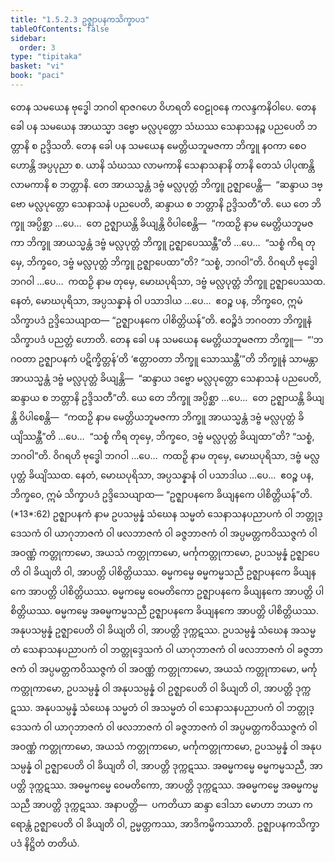 ```yaml
---
title: "1.5.2.3 ဥဇ္ဈာပနကသိက္ခာပဒ"
tableOfContents: false
sidebar:
  order: 3
type: "tipitaka"
basket: "vi"
book: "paci"
---
```



<DynamicBreadcrumb />

<Division number="103" book="paci" e="ch" v="2" p="56">

<Paragraph number="370" book="paci">
တေန သမယေန ဗုဒ္ဓေါ ဘဂဝါ ရာဇဂဟေ ဝိဟရတိ ဝေဠုဝနေ ကလန္ဒကနိဝါပေ. တေန ခေါ ပန သမယေန အာယသ္မာ ဒဗ္ဗော မလ္လပုတ္တော သံဃဿ သေနာသနဉ္စ ပညပေတိ ဘတ္တာနိ စ ဥဒ္ဒိသတိ. တေန ခေါ ပန သမယေန မေတ္တိယဘူမဇကာ ဘိက္ခူ နဝကာ စေဝ ဟောန္တိ အပ္ပပုညာ စ. ယာနိ သံဃဿ လာမကာနိ သေနာသနာနိ တာနိ တေသံ ပါပုဏန္တိ လာမကာနိ စ ဘတ္တာနိ. တေ အာယသ္မန္တံ ဒဗ္ဗံ မလ္လပုတ္တံ ဘိက္ခူ ဥဇ္ဈာပေန္တိ—  “ဆန္ဒာယ ဒဗ္ဗော မလ္လပုတ္တော သေနာသနံ ပညပေတိ, ဆန္ဒာယ စ ဘတ္တာနိ ဥဒ္ဒိသတီ”တိ.
</Paragraph>

<Paragraph number="371" book="paci">
ယေ တေ ဘိက္ခူ အပ္ပိစ္ဆာ …ပေ…  တေ ဥဇ္ဈာယန္တိ ခိယျန္တိ ဝိပါစေန္တိ—  “ကထဉှိ နာမ မေတ္တိယဘူမဇကာ ဘိက္ခူ အာယသ္မန္တံ ဒဗ္ဗံ မလ္လပုတ္တံ ဘိက္ခူ ဥဇ္ဈာပေဿန္တီ”တိ …ပေ…  “သစ္စံ ကိရ တုမှေ, ဘိက္ခဝေ, ဒဗ္ဗံ မလ္လပုတ္တံ ဘိက္ခူ ဥဇ္ဈာပေထာ”တိ? “သစ္စံ, ဘဂဝါ”တိ. ဝိဂရဟိ ဗုဒ္ဓေါ ဘဂဝါ …ပေ…  ကထဉှိ နာမ တုမှေ, မောဃပုရိသာ, ဒဗ္ဗံ မလ္လပုတ္တံ ဘိက္ခူ ဥဇ္ဈာပေဿထ. နေတံ, မောဃပုရိသာ, အပ္ပသန္နာနံ ဝါ ပသာဒါယ …ပေ…  ဧဝဉ္စ ပန, ဘိက္ခဝေ, ဣမံ သိက္ခာပဒံ ဥဒ္ဒိသေယျာထ—
</Paragraph>

<Paragraph number="372" book="paci">
<Emphasis>“ဥဇ္ဈာပနကေ ပါစိတ္တိယန်”</Emphasis>တိ.
</Paragraph>

<Paragraph number="373" book="paci">
ဧဝဉ္စိဒံ ဘဂဝတာ ဘိက္ခူနံ သိက္ခာပဒံ ပညတ္တံ ဟောတိ.
</Paragraph>

</Division>
<Division number="104" book="paci" e="ch" v="2" p="56">

<Paragraph number="374" book="paci">
တေန ခေါ ပန သမယေန မေတ္တိယဘူမဇကာ ဘိက္ခူ—  “‘ဘဂဝတာ ဥဇ္ဈာပနကံ ပဋိက္ခိတ္တန်’တိ ‘ဧတ္တာဝတာ ဘိက္ခူ သောဿန္တီ’”တိ ဘိက္ခူနံ သာမန္တာ အာယသ္မန္တံ ဒဗ္ဗံ မလ္လပုတ္တံ ခိယျန္တိ—  “ဆန္ဒာယ ဒဗ္ဗော မလ္လပုတ္တော သေနာသနံ ပညပေတိ, ဆန္ဒာယ စ ဘတ္တာနိ ဥဒ္ဒိသတီ”တိ. ယေ တေ ဘိက္ခူ အပ္ပိစ္ဆာ …ပေ…  တေ ဥဇ္ဈာယန္တိ ခိယျန္တိ ဝိပါစေန္တိ—  “ကထဉှိ နာမ မေတ္တိယဘူမဇကာ ဘိက္ခူ အာယသ္မန္တံ ဒဗ္ဗံ မလ္လပုတ္တံ ခိယျိဿန္တီ”တိ …ပေ…  “သစ္စံ ကိရ တုမှေ, ဘိက္ခဝေ, ဒဗ္ဗံ မလ္လပုတ္တံ ခိယျထာ”တိ? “သစ္စံ, ဘဂဝါ”တိ. ဝိဂရဟိ ဗုဒ္ဓေါ ဘဂဝါ …ပေ…  ကထဉှိ နာမ တုမှေ, မောဃပုရိသာ, ဒဗ္ဗံ မလ္လပုတ္တံ ခိယျိဿထ. နေတံ, မောဃပုရိသာ, အပ္ပသန္နာနံ ဝါ ပသာဒါယ …ပေ…  ဧဝဉ္စ ပန, ဘိက္ခဝေ, ဣမံ သိက္ခာပဒံ ဥဒ္ဒိသေယျာထ—
</Paragraph>

</Division>
<Division number="105" book="paci" e="ch" v="2" p="57">

<Paragraph number="375" book="paci">
<Emphasis>“ဥဇ္ဈာပနကေ ခိယျနကေ ပါစိတ္တိယန်”</Emphasis>တိ. (*13*:<Emphasis>62</Emphasis>)
</Paragraph>

</Division>
<Division number="106" book="paci" e="ch" v="2" p="57">

<Paragraph number="376" book="paci">
<Emphasis>ဥဇ္ဈာပနကံ</Emphasis> နာမ ဥပသမ္ပန္နံ သံဃေန သမ္မတံ သေနာသနပညာပကံ ဝါ ဘတ္တုဒ္ဒေသကံ ဝါ ယာဂုဘာဇကံ ဝါ ဖလဘာဇကံ ဝါ ခဇ္ဇဘာဇကံ ဝါ အပ္ပမတ္တကဝိဿဇ္ဇကံ ဝါ အဝဏ္ဏံ ကတ္တုကာမော, အယသံ ကတ္တုကာမော, မင်္ကုကတ္တုကာမော, ဥပသမ္ပန္နံ ဥဇ္ဈာပေတိ ဝါ ခိယျတိ ဝါ, အာပတ္တိ ပါစိတ္တိယဿ. ဓမ္မကမ္မေ ဓမ္မကမ္မသညီ ဥဇ္ဈာပနကေ ခိယျနကေ အာပတ္တိ ပါစိတ္တိယဿ. ဓမ္မကမ္မေ ဝေမတိကော ဥဇ္ဈာပနကေ ခိယျနကေ အာပတ္တိ ပါစိတ္တိယဿ. ဓမ္မကမ္မေ အဓမ္မကမ္မသညီ ဥဇ္ဈာပနကေ ခိယျနကေ အာပတ္တိ ပါစိတ္တိယဿ.
</Paragraph>

<Paragraph number="377" book="paci">
အနုပသမ္ပန္နံ ဥဇ္ဈာပေတိ ဝါ ခိယျတိ ဝါ, အာပတ္တိ ဒုက္ကဋဿ. ဥပသမ္ပန္နံ သံဃေန အသမ္မတံ သေနာသနပညာပကံ ဝါ ဘတ္တုဒ္ဒေသကံ ဝါ ယာဂုဘာဇကံ ဝါ ဖလဘာဇကံ ဝါ ခဇ္ဇဘာဇကံ ဝါ အပ္ပမတ္တကဝိဿဇ္ဇကံ ဝါ အဝဏ္ဏံ ကတ္တုကာမော, အယသံ ကတ္တုကာမော, မင်္ကုကတ္တုကာမော, ဥပသမ္ပန္နံ ဝါ အနုပသမ္ပန္နံ ဝါ ဥဇ္ဈာပေတိ ဝါ ခိယျတိ ဝါ, အာပတ္တိ ဒုက္ကဋဿ. အနုပသမ္ပန္နံ သံဃေန သမ္မတံ ဝါ အသမ္မတံ ဝါ သေနာသနပညာပကံ ဝါ ဘတ္တုဒ္ဒေသကံ ဝါ ယာဂုဘာဇကံ ဝါ ဖလဘာဇကံ ဝါ ခဇ္ဇဘာဇကံ ဝါ အပ္ပမတ္တကဝိဿဇ္ဇကံ ဝါ အဝဏ္ဏံ ကတ္တုကာမော, အယသံ ကတ္တုကာမော, မင်္ကုကတ္တုကာမော, ဥပသမ္ပန္နံ ဝါ အနုပသမ္ပန္နံ ဝါ ဥဇ္ဈာပေတိ ဝါ ခိယျတိ ဝါ, အာပတ္တိ ဒုက္ကဋဿ. အဓမ္မကမ္မေ ဓမ္မကမ္မသညီ, အာပတ္တိ ဒုက္ကဋဿ. အဓမ္မကမ္မေ ဝေမတိကော, အာပတ္တိ ဒုက္ကဋဿ. အဓမ္မကမ္မေ အဓမ္မကမ္မသညီ အာပတ္တိ ဒုက္ကဋဿ.
</Paragraph>

</Division>
<Division number="107" book="paci" e="ch" v="2" p="57">

<Paragraph number="378" book="paci">
အနာပတ္တိ—  ပကတိယာ ဆန္ဒာ ဒေါသာ မောဟာ ဘယာ ကရောန္တံ ဥဇ္ဈာပေတိ ဝါ ခိယျတိ ဝါ, ဥမ္မတ္တကဿ, အာဒိကမ္မိကဿာတိ.

</Paragraph>
</Division>

<Paragraph number="379" type="center" book="paci">
ဥဇ္ဈာပနကသိက္ခာပဒံ နိဋ္ဌိတံ တတိယံ.
</Paragraph>